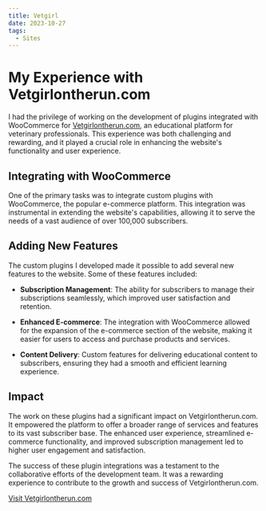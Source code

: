 ```yaml
---
title: Vetgirl
date: 2023-10-27
tags: 
  - Sites
---
```


# My Experience with Vetgirlontherun.com

I had the privilege of working on the development of plugins integrated with WooCommerce for [Vetgirlontherun.com](https://vetgirlontherun.com/), an educational platform for veterinary professionals. This experience was both challenging and rewarding, and it played a crucial role in enhancing the website's functionality and user experience.

## Integrating with WooCommerce

One of the primary tasks was to integrate custom plugins with WooCommerce, the popular e-commerce platform. This integration was instrumental in extending the website's capabilities, allowing it to serve the needs of a vast audience of over 100,000 subscribers.

## Adding New Features

The custom plugins I developed made it possible to add several new features to the website. Some of these features included:

- **Subscription Management**: The ability for subscribers to manage their subscriptions seamlessly, which improved user satisfaction and retention.

- **Enhanced E-commerce**: The integration with WooCommerce allowed for the expansion of the e-commerce section of the website, making it easier for users to access and purchase products and services.

- **Content Delivery**: Custom features for delivering educational content to subscribers, ensuring they had a smooth and efficient learning experience.

## Impact

The work on these plugins had a significant impact on Vetgirlontherun.com. It empowered the platform to offer a broader range of services and features to its vast subscriber base. The enhanced user experience, streamlined e-commerce functionality, and improved subscription management led to higher user engagement and satisfaction.

The success of these plugin integrations was a testament to the collaborative efforts of the development team. It was a rewarding experience to contribute to the growth and success of Vetgirlontherun.com.

[Visit Vetgirlontherun.com](https://vetgirlontherun.com/)

